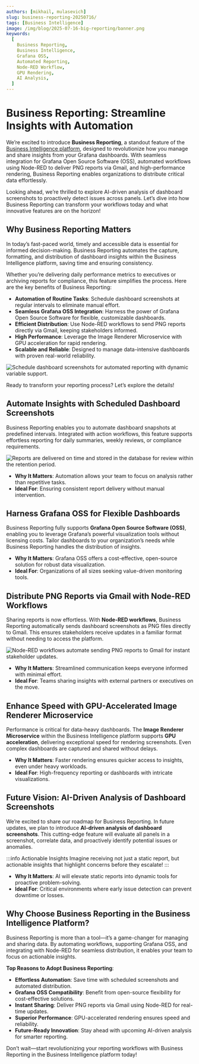 ```yaml
---
authors: [mikhail, mulasevich]
slug: business-reporting-20250716/
tags: [Business Intelligence]
image: /img/blog/2025-07-16-big-reporting/banner.png
keywords:
  [
    Business Reporting,
    Business Intelligence,
    Grafana OSS,
    Automated Reporting,
    Node-RED Workflow,
    GPU Rendering,
    AI Analysis,
  ]
---
```



# Business Reporting: Streamline Insights with Automation

We’re excited to introduce **Business Reporting**, a standout feature of the [Business Intelligence platform](/big/), designed to revolutionize how you manage and share insights from your Grafana dashboards. With seamless integration for Grafana Open Source Software (OSS), automated workflows using Node-RED to deliver PNG reports via Gmail, and high-performance rendering, Business Reporting enables organizations to distribute critical data effortlessly.

Looking ahead, we’re thrilled to explore AI-driven analysis of dashboard screenshots to proactively detect issues across panels. Let’s dive into how Business Reporting can transform your workflows today and what innovative features are on the horizon!

## Why Business Reporting Matters

In today’s fast-paced world, timely and accessible data is essential for informed decision-making. Business Reporting automates the capture, formatting, and distribution of dashboard insights within the Business Intelligence platform, saving time and ensuring consistency.

Whether you’re delivering daily performance metrics to executives or archiving reports for compliance, this feature simplifies the process. Here are the key benefits of Business Reporting:

- **Automation of Routine Tasks**: Schedule dashboard screenshots at regular intervals to eliminate manual effort.
- **Seamless Grafana OSS Integration**: Harness the power of Grafana Open Source Software for flexible, customizable dashboards.
- **Efficient Distribution**: Use Node-RED workflows to send PNG reports directly via Gmail, keeping stakeholders informed.
- **High Performance**: Leverage the Image Renderer Microservice with GPU acceleration for rapid rendering.
- **Scalable and Reliable**: Designed to manage data-intensive dashboards with proven real-world reliability.

<Image
  title="Schedule dashboard screenshots for automated reporting with dynamic variable support."
  src="/img/blog/2025-07-12-big-3.6.0/report-settings.gif"
/>

Ready to transform your reporting process? Let’s explore the details!

## Automate Insights with Scheduled Dashboard Screenshots

Business Reporting enables you to automate dashboard snapshots at predefined intervals. Integrated with action workflows, this feature supports effortless reporting for daily summaries, weekly reviews, or compliance requirements.

<Image
  title="Reports are delivered on time and stored in the database for review within the retention period."
  src="/img/blog/2025-07-12-big-3.6.0/report-screenshot.png"
/>

- **Why It Matters**: Automation allows your team to focus on analysis rather than repetitive tasks.
- **Ideal For**: Ensuring consistent report delivery without manual intervention.

## Harness Grafana OSS for Flexible Dashboards

Business Reporting fully supports **Grafana Open Source Software (OSS)**, enabling you to leverage Grafana’s powerful visualization tools without licensing costs. Tailor dashboards to your organization’s needs while Business Reporting handles the distribution of insights.

- **Why It Matters**: Grafana OSS offers a cost-effective, open-source solution for robust data visualization.
- **Ideal For**: Organizations of all sizes seeking value-driven monitoring tools.

## Distribute PNG Reports via Gmail with Node-RED Workflows

Sharing reports is now effortless. With **Node-RED workflows**, Business Reporting automatically sends dashboard screenshots as PNG files directly to Gmail. This ensures stakeholders receive updates in a familiar format without needing to access the platform.

<Image
  title="Node-RED workflows automate sending PNG reports to Gmail for instant stakeholder updates."
  src="/img/blog/2025-07-16-big-reporting/gmail-workflow.png"
/>

- **Why It Matters**: Streamlined communication keeps everyone informed with minimal effort.
- **Ideal For**: Teams sharing insights with external partners or executives on the move.

## Enhance Speed with GPU-Accelerated Image Renderer Microservice

Performance is critical for data-heavy dashboards. The **Image Renderer Microservice** within the Business Intelligence platform supports **GPU acceleration**, delivering exceptional speed for rendering screenshots. Even complex dashboards are captured and shared without delays.

- **Why It Matters**: Faster rendering ensures quicker access to insights, even under heavy workloads.
- **Ideal For**: High-frequency reporting or dashboards with intricate visualizations.

## Future Vision: AI-Driven Analysis of Dashboard Screenshots

We’re excited to share our roadmap for Business Reporting. In future updates, we plan to introduce **AI-driven analysis of dashboard screenshots**. This cutting-edge feature will evaluate all panels in a screenshot, correlate data, and proactively identify potential issues or anomalies.

:::info Actionable Insights
Imagine receiving not just a static report, but actionable insights that highlight concerns before they escalate!
:::

- **Why It Matters**: AI will elevate static reports into dynamic tools for proactive problem-solving.
- **Ideal For**: Critical environments where early issue detection can prevent downtime or losses.

## Why Choose Business Reporting in the Business Intelligence Platform?

Business Reporting is more than a tool—it’s a game-changer for managing and sharing data. By automating workflows, supporting Grafana OSS, and integrating with Node-RED for seamless distribution, it enables your team to focus on actionable insights.

**Top Reasons to Adopt Business Reporting**:

- **Effortless Automation**: Save time with scheduled screenshots and automated distribution.
- **Grafana OSS Compatibility**: Benefit from open-source flexibility for cost-effective solutions.
- **Instant Sharing**: Deliver PNG reports via Gmail using Node-RED for real-time updates.
- **Superior Performance**: GPU-accelerated rendering ensures speed and reliability.
- **Future-Ready Innovation**: Stay ahead with upcoming AI-driven analysis for smarter reporting.

Don’t wait—start revolutionizing your reporting workflows with Business Reporting in the Business Intelligence platform today!

<GettingStarted />

<Feedback />
